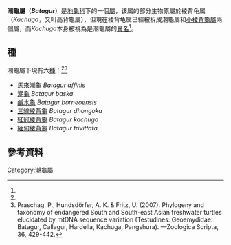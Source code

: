 {{Automatic taxobox
| image = BatagurPasirKumpal.jpg
| image_caption = ''[[Batagur_affinis|Batagur affinis]]''
| taxon = Batagur
| authority = [[John_Edward_Gray|Gray]], 1856<ref name="Rhodin11">{{cite book |url=http://www.iucn-tftsg.org/wp-content/uploads/file/Accounts/crm_5_000_checklist_v4_2011.pdf |title=Turtles of the World, 2011 update: Annotated checklist of taxonomy, synonymy, distribution and conservation status |journal=Chelonian Research Monographs |volume=5 |pages=000.187–000.188 |date=2011-12-31 |author1=Rhodin, Anders G. J. |author2=van Dijk, Peter Paul |author3=Inverson, John B. |author4=Shaffer, H. Bradley |author5=Roger, Bour |last-author-amp=yes |archiveurl=https://www.webcitation.org/64t6NrOyR?url=http://www.iucn-tftsg.org/wp-content/uploads/file/Accounts/crm_5_000_checklist_v4_2011.pdf |archivedate=2012-01-22 |doi=10.3854/crm.5.000.checklist.v4.2011  |isbn=978-0965354097 }}</ref>
| subdivision_ranks = 種
| subdivision =6，見文內
| synonyms = *''Tetraonyx'' - <small>Gray, 1830</small>
*''Tetronyx'' - <small>Lesson, 1832</small>
*''Kachuga'' - <small>Gray, 1856</small>
*''Batagurella'' - <small>Gray 1869</small>
*''Dongoka'' - <small>Gray, 1869</small>
*''Callagur'' - <small>Gray, 1870</small>
*''Cantorella'' - <small>Gray, 1870</small>
| synonyms_ref =<ref name="Rhodin11" />
}}

'''潮龜屬'''（'''''Batagur'''''）是[[地龜科|地龜科]]下的一個[[屬|屬]]，该属的部分生物原屬於棱背龟属（''Kachuga''，又叫高背龜屬），但現在棱背龟属已經被拆成潮龜屬和[[小棱背龜屬|小棱背龜屬]]兩個屬，而''Kachuga''本身被視為是潮龜屬的[[異名|異名]]<ref name="Rhodin11" />。

==種==
潮龜屬下現有六[[種|種]]：<ref name="Rhodin11" /><ref>Praschag, P., Hundsdörfer, A. K. & Fritz, U. (2007). Phylogeny and
taxonomy of endangered South and South-east Asian freshwater turtles elucidated by mtDNA sequence variation (Testudines: Geoemydidae: Batagur, Callagur, Hardella, Kachuga, Pangshura). —Zoologica Scripta, 36, 429-442.</ref>
* [[馬來潮龜|馬來潮龜]] ''Batagur affinis'' 
* [[潮龜|潮龜]] ''Batagur baska'' 
* [[鹹水龜|鹹水龜]] ''Batagur borneoensis'' 
* [[三線棱背龜|三線棱背龜]] ''Batagur dhongoka'' 
* [[紅冠棱背龜|紅冠棱背龜]] ''Batagur kachuga'' 
* [[緬甸棱背龜|緬甸棱背龜]] ''Batagur trivittata''

==參考資料==
{{Reflist}}
{{Taxonbar|from=Q2710599}}

{{DEFAULTSORT:Batagur (Genus)}}
[[Category:潮龜屬|Category:潮龜屬]]